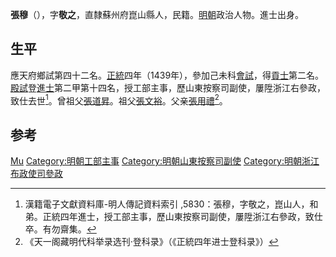 {{Otheruses|other=名为张穆的其他人物|张穆}}
{{Otheruses|other=名为张敬之的其他人物|张敬之}}

'''張穆'''（{{bd|1415年||？}}），字'''敬之'''，直隸蘇州府崑山縣人，民籍。[[明朝|明朝]]政治人物。進士出身。

== 生平 ==
應天府鄉試第四十二名。[[正统_(年号)|正統]]四年（1439年），參加己未科[[會試|會試]]，得[[貢士|貢士]]第二名。[[殿試|殿試]]登[[進士|進士]]第二甲第十四名，授工部主事，歷山東按察司副使，屢陞浙江右參政，致仕去世<ref>漢籍電子文獻資料庫-明人傳記資料索引 ,5830：張穆，字敬之，崑山人，和弟。正統四年進士，授工部主事，歷山東按察司副使，屢陞浙江右參政，致仕卒。有勿齋集。</ref>。曾祖父[[張道昇|張道昇]]。祖父[[張文裕|張文裕]]。父亲[[張用禮|張用禮]]<ref>《天一阁藏明代科举录选刊·登科录》（《正統四年进士登科录》）</ref>。

==参考==
{{reflist}}

{{正統四年己未科殿試金榜}}

{{Authority control}}
{{DEFAULTSORT:Zhang张}}
[[Category:张姓|Mu]]
[[Category:明朝工部主事|Category:明朝工部主事]]
[[Category:明朝山東按察司副使|Category:明朝山東按察司副使]]
[[Category:明朝浙江布政使司參政|Category:明朝浙江布政使司參政]]

{{明朝人物小作品}}